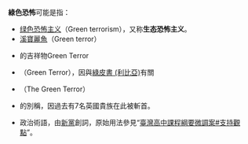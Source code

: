 '''綠色恐怖'''可能是指：

* [[绿色恐怖主义|绿色恐怖主义]]（Green terrorism），又称'''生态恐怖主义'''。
* [[溪寶麗魚|溪寶麗魚]]（Green terror）
* {{link-en|麥克丹尼爾學院|McDaniel College}}的吉祥物Green Terror
* {{link-en|文革 (利比亞)|Cultural Revolution (Libya)}}（Green Terror），因與[[綠皮書_(利比亞)|綠皮書 (利比亞)]]有關
* {{link-en|綠色恐怖 (1919年電影)|The Green Terror}}（The Green Terror）
* {{link-en|綠塔|Tower Green}}的別稱，因過去有7名英國貴族在此被斬首。
* 政治術語，由[[新黨|新黨]]創詞，原始用法參見“[[臺灣高中課程綱要微調案#支持觀點|臺灣高中課程綱要微調案#支持觀點]]”。
{{disambig|Cat=四字消歧义}}